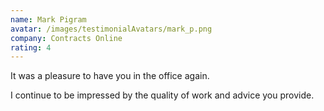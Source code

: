 ```yaml
---
name: Mark Pigram
avatar: /images/testimonialAvatars/mark_p.png
company: Contracts Online
rating: 4
---
```


It was a pleasure to have you in the office again.

I continue to be impressed by the quality of work and advice you provide.
